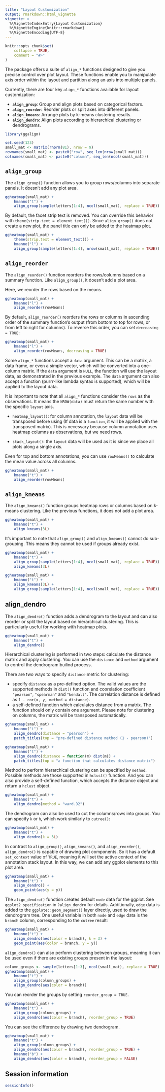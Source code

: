 ```yaml
---
title: "Layout Customization"
output: rmarkdown::html_vignette
vignette: >
  %\VignetteIndexEntry{Layout Customization}
  %\VignetteEngine{knitr::rmarkdown}
  %\VignetteEncoding{UTF-8}
---
```


```r
knitr::opts_chunk$set(
    collapse = TRUE,
    comment = "#>"
)
```

The package offers a suite of `align_*` functions designed to give you precise
control over plot layout. These functions enable you to manipulate axis order
within the layout and partition along an axis into multiple panels.

Currently, there are four key `align_*` functions available for layout customization:

- **`align_group`**: Group and align plots based on categorical factors.
- **`align_reorder`**: Reorder plots or split axes into different panels.
- **`align_kmeans`**: Arrange plots by k-means clustering results.
- **`align_dendro`**: Align plots according to hierarchical clustering or dendrograms.

```r
library(ggalign)
```

```r
set.seed(123)
small_mat <- matrix(rnorm(81), nrow = 9)
rownames(small_mat) <- paste0("row", seq_len(nrow(small_mat)))
colnames(small_mat) <- paste0("column", seq_len(ncol(small_mat)))
```

## `align_group`

The `align_group()` function allows you to group rows/columns into separate
panels. It doesn't add any plot area. 

```r
ggheatmap(small_mat) +
    hmanno("t") +
    align_group(sample(letters[1:4], ncol(small_mat), replace = TRUE))
```

By default, the facet strip text is removed. You can override this behavior with
`theme(strip.text = element_text())`. Since `align_group()` does not create a
new plot, the panel title can only be added to the heatmap plot.
```r
ggheatmap(small_mat) +
    theme(strip.text = element_text()) +
    hmanno("l") +
    align_group(sample(letters[1:4], nrow(small_mat), replace = TRUE))
```

## `align_reorder`
The `align_reorder()` function reorders the rows/columns based on a summary
function. Like `align_group()`, it doesn't add a plot area. 

Here, we reorder the rows based on the means.
```r
ggheatmap(small_mat) +
    hmanno("l") +
    align_reorder(rowMeans)
```

By default, `align_reorder()` reorders the rows or columns in ascending order of
the summary function's output (from bottom to top for rows, or from left to
right for columns). To reverse this order, you can set `decreasing = TRUE`: 
```r
ggheatmap(small_mat) +
    hmanno("l") +
    align_reorder(rowMeans, decreasing = TRUE)
```

Some `align_*` functions accept a `data` argument. This can be a matrix, a data
frame, or even a simple vector, which will be converted into a one-column
matrix. If the `data` argument is `NULL`, the function will use the layout data,
as demonstrated in the previous example. The `data` argument can also accept a
function (purrr-like lambda syntax is supported), which will be applied to the
layout data. 

It is important to note that all `align_*` functions consider the `rows` as
the observations. It means the `NROW(data)` must return the same number with
the specific `layout` axis.

 - `heatmap_layout()`: for column annotation, the `layout` data will be
 transposed before using (If data is a `function`, it will be applied with
 the transposed matrix). This is necessary because column annotation uses
 heatmap columns as observations, but we need rows.

 - `stack_layout()`: the `layout` data will be used as it is since we place
   all plots along a single axis.

Even for top and bottom annotations, you can use `rowMeans()` to calculate the
mean value across all columns. 

```r
ggheatmap(small_mat) +
    hmanno("t") +
    align_reorder(rowMeans)
```

## `align_kmeans`
The `align_kmeans()` function groups heatmap rows or columns based on k-means
clustering. Like the previous functions, it does not add a plot area. 
```r
ggheatmap(small_mat) +
    hmanno("t") +
    align_kmeans(3L)
```

It's important to note that `align_group()` and `align_kmeans()` cannot do
sub-grouping. This means they cannot be used if groups already exist. 

```r
ggheatmap(small_mat) +
    hmanno("t") +
    align_group(sample(letters[1:4], ncol(small_mat), replace = TRUE)) +
    align_kmeans(3L)
```

```r
ggheatmap(small_mat) +
    hmanno("t") +
    align_kmeans(3L) +
    align_group(sample(letters[1:4], ncol(small_mat), replace = TRUE))
```

## align_dendro
The `align_dendro()` function adds a dendrogram to the layout and can also
reorder or split the layout based on hierarchical clustering. This is
particularly useful for working with heatmap plots.

```r
ggheatmap(small_mat) +
    hmanno("t") +
    align_dendro()
```

Hierarchical clustering is performed in two steps: calculate the distance matrix
and apply clustering. You can use the `distance` and `method` argument to
control the dendrogram builind process.

There are two ways to specify `distance` metric for clustering:

- specify `distance` as a pre-defined option. The valid values are the supported
methods in `dist()` function and coorelation coefficient `"pearson"`,
`"spearman"` and `"kendall"`. The correlation distance is defined as `1 - cor(x,
y, method = distance)`.
- a self-defined function which calculates distance from a matrix. The function
should only contain one argument. Please note for clustering on columns, the
matrix will be transposed automatically. 

```r
ggheatmap(small_mat) +
    hmanno("t") +
    align_dendro(distance = "pearson") +
    patch_titles(top = "pre-defined distance method (1 - pearson)")
```

```r
ggheatmap(small_mat) +
    hmanno("t") +
    align_dendro(distance = function(m) dist(m)) +
    patch_titles(top = "a function that calculates distance matrix")
```

Method to perform hierarchical clustering can be specified by `method`. Possible
methods are those supported in `hclust()` function. And you can also provide a
self-defined function, which accepts the distance object and return a `hclust`
object.

```r
ggheatmap(small_mat) +
    hmanno("t") +
    align_dendro(method = "ward.D2")
```

The dendrogram can also be used to cut the columns/rows into groups. You can
specify `k` or `h`, which work similarly to `cutree()`: 

```r
ggheatmap(small_mat) +
    hmanno("t") +
    align_dendro(k = 3L)
```

In contrast to `align_group()`, `align_kmeans()`, and `align_reorder()`,
`align_dendro()` is capable of drawing plot components. So it has a default
`set_context` value of `TRUE`, meaning it will set the active context of the
annotation stack layout. In this way, we can add any ggplot elements to this
plot area.

```r
ggheatmap(small_mat) +
    hmanno("t") +
    align_dendro() +
    geom_point(aes(y = y))
```

The `align_dendro()` function creates default `node` data for the ggplot. See
`ggplot2 specification` in `?align_dendro` for details. Additionally, `edge`
data is added to the `ggplote::geom_segment()` layer directly, used to draw the
dendrogram tree. One useful variable in both `node` and `edge` data is the
`branch` column, corresponding to the `cutree` result: 

```r
ggheatmap(small_mat) +
    hmanno("t") +
    align_dendro(aes(color = branch), k = 3) +
    geom_point(aes(color = branch, y = y))
```

`align_dendro()` can also perform clustering between groups, meaning it can be
used even if there are existing groups present in the layout: 

```r
column_groups <- sample(letters[1:3], ncol(small_mat), replace = TRUE)
ggheatmap(small_mat) +
    hmanno("t") +
    align_group(column_groups) +
    align_dendro(aes(color = branch))
```

You can reorder the groups by setting `reorder_group = TRUE`.
```r
ggheatmap(small_mat) +
    hmanno("t") +
    align_group(column_groups) +
    align_dendro(aes(color = branch), reorder_group = TRUE)
```

You can see the difference by drawing two dendrogram.
```r
ggheatmap(small_mat) +
    hmanno("t") +
    align_group(column_groups) +
    align_dendro(aes(color = branch), reorder_group = TRUE) +
    hmanno("b") +
    align_dendro(aes(color = branch), reorder_group = FALSE)
```

## Session information
```r
sessionInfo()
```
